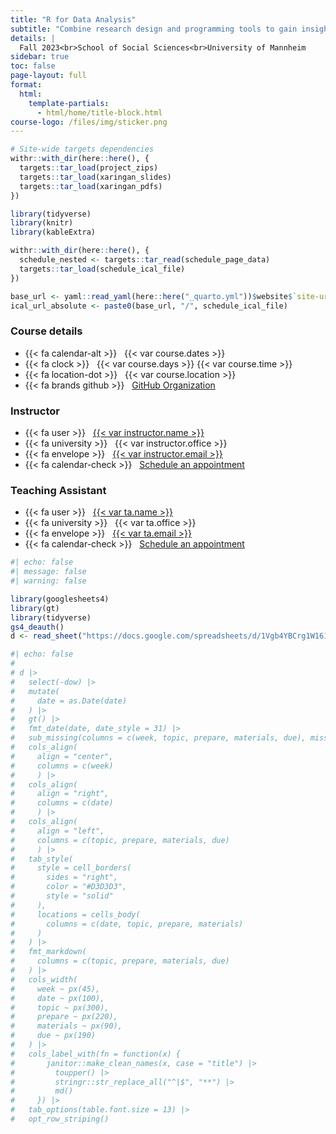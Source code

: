 ```yaml
---
title: "R for Data Analysis"
subtitle: "Combine research design and programming tools to gain insights from data and communicate them effectively"
details: |
  Fall 2023<br>School of Social Sciences<br>University of Mannheim
sidebar: true
toc: false
page-layout: full
format:
  html:
    template-partials:
      - html/home/title-block.html
course-logo: /files/img/sticker.png
---
```


```r
# Site-wide targets dependencies
withr::with_dir(here::here(), {
  targets::tar_load(project_zips)
  targets::tar_load(xaringan_slides)
  targets::tar_load(xaringan_pdfs)
})

library(tidyverse)
library(knitr)
library(kableExtra)

withr::with_dir(here::here(), {
  schedule_nested <- targets::tar_read(schedule_page_data)
  targets::tar_load(schedule_ical_file)
})

base_url <- yaml::read_yaml(here::here("_quarto.yml"))$website$`site-url`
ical_url_absolute <- paste0(base_url, "/", schedule_ical_file)
```

::: home
::: {.grid .course-details}
<!-- ::: {.g-col-6 .g-col-sm-6 .g-col-md-4} -->
<!-- # <i class="fas fa-chalkboard-teacher"></i>  -->
<!-- ## Session -->
<!-- Wednesday  -->
<!-- ::: -->

<!-- ::: {.g-col-6 .g-col-sm-6 .g-col-md-4} -->
<!-- # <i class="fas fa-laptop-code"></i> -->
<!-- ::: -->

<!-- ::: {.g-col-6 .g-col-sm-6 .g-col-md-4} -->
<!-- # <i class="fas fa-laptop-code"></i> -->
<!-- ::: -->
<!-- ::: -->

<!-- ```{=html} -->
<!--   <div class="col-12 col-sm-4"> -->
<!--     <div class="featurette-icon"><i class="fas fa-chalkboard-teacher"></i></div> -->
<!--     <h3>Lecture</h3> -->
<!--     <p>Wednesday (Thomas) 8:30-10:00<br>A5,6 B144</p> -->
<!--   </div> -->






<!--   <div class="col-12 col-sm-4"> -->
<!--     <div class="featurette-icon"><i class="fas fa-laptop-code"></i></div> -->
<!--     <h3>Labs</h3> -->
<!--     <p>Thursday (Oliver) 10:15-11:45 in A5,6 C-108 <br>Monday (Viktoriia) 12:00-13:30 in A5,6 C-108<br>Tuesday (David) 17:15-18:45 online</p> -->
<!--   </div> -->






<!--   <div class="col-12 col-sm-4"> -->
<!--     <div class="featurette-icon"><i class="far fa-comments"></i></div> -->
<!--     <h3>Online Office Hours</h3> -->
<!--     <p>Thomas: <a href="https://uni-mannheim.zoom.us/j/68595945348?pwd=TWtzOGdORXhMV1Q5YUZTUWVrejdwZz09" target="_blank">Tuesday 13:30-14:30</a> <br>David, Oliver &amp; Viktoriia: <a href="https://uni-mannheim.zoom.us/j/62493789522?pwd=M0EwaWg4Mm5xbWtTRHVLOUdteXFjdz09" target="_blank">Monday 15:30-17:00</a> &amp;<br><a href="https://uni-mannheim.zoom.us/j/62493789522?pwd=M0EwaWg4Mm5xbWtTRHVLOUdteXFjdz09" target="_blank">Thursday 15:30-16:30</a></p> -->
<!--   </div> -->






<!--   <div class="col-12 col-sm-4"> -->
<!--     <div class="featurette-icon"><i class="fas fa-keyboard"></i></div> -->
<!--     <h3>Weekly Problem Sets</h3> -->
<!--     <p>Assigned after Tuesday lab <br>Due Tuesday in a week, 23:59 <br> HWs 1-2: <i class="fas fa-user"></i> HWs 3-10: <i class="fas fa-users"></i></p> -->
<!--   </div> -->






<!--   <div class="col-12 col-sm-4"> -->
<!--     <div class="featurette-icon"><i class="fas fa-star"></i></div> -->
<!--     <h3>Grading</h3> -->
<!--     <p>Midterm - 50% <br>Data Essay - 50%<br>Problem Sets - Pass/Fail</p> -->
<!--   </div> -->






<!--   <div class="col-12 col-sm-4"> -->
<!--     <div class="featurette-icon"><i class="fas fa-scroll"></i></div> -->
<!--     <h3>Syllabus</h3> -->
<!--     <p>For more details, check out the <a href="/syllabus">Syllabus</a>, and <a href="/roadmap">Roadmap</a> for the course material overview</p> -->
<!--   </div> -->

<!-- </div> -->

<!--     </div> -->
<!-- ``` -->


<!-- ::: {.grid .course-details} -->
::: {.g-col-6 .g-col-sm-6 .g-col-md-4}
### Course details
-   {{< fa calendar-alt >}}   {{< var course.dates >}}
-   {{< fa clock >}}   {{< var course.days >}} {{< var course.time >}}
-   {{< fa location-dot >}}   {{< var course.location >}}
-   {{< fa brands github >}}   [GitHub Organization](%7B%7B%3C%20var%20course.github%20%3E%7D%7D)
:::

::: {.g-col-6 .g-col-sm-6 .g-col-md-4}
### Instructor

-   {{< fa user >}}   [{{< var instructor.name >}}](%7B%7B%3C%20var%20instructor.url%20%3E%7D%7D)
-   {{< fa university >}}   {{< var instructor.office >}}
-   {{< fa envelope >}}   <a href="mailto:{{< var instructor.email >}}">{{< var instructor.email >}}</a>
-   {{< fa calendar-check >}}   [Schedule an appointment](%7B%7B%3C%20var%20instructor.appointment_url%20%3E%7D%7D)
:::

::: {.g-col-6 .g-col-sm-6 .g-col-md-4}
### Teaching Assistant

- {{< fa user >}} &nbsp; [{{< var ta.name >}}]({{< var ta.url >}})
- {{< fa university >}} &nbsp; {{< var ta.office >}}
- {{< fa envelope >}} &nbsp; <a href="mailto:{{< var ta.email >}}">{{< var ta.email >}}</a>
- {{< fa calendar-check >}} &nbsp; [Schedule an appointment]({{< var ta.appointment_url >}})

:::

:::
:::


```r
#| echo: false
#| message: false
#| warning: false

library(googlesheets4)
library(gt)
library(tidyverse)
gs4_deauth()
d <- read_sheet("https://docs.google.com/spreadsheets/d/1Vgb4YBCrg1W161ZKqXB8Go_BeXKtrwSZhxJXpGwmvbw/edit?usp=sharing")
```

```r
#| echo: false
# 
# d |>
#   select(-dow) |>
#   mutate(
#     date = as.Date(date)
#   ) |>
#   gt() |>
#   fmt_date(date, date_style = 31) |>
#   sub_missing(columns = c(week, topic, prepare, materials, due), missing_text = "") |>
#   cols_align(
#     align = "center", 
#     columns = c(week)
#     ) |>
#   cols_align(
#     align = "right", 
#     columns = c(date)
#     ) |>
#   cols_align(
#     align = "left", 
#     columns = c(topic, prepare, materials, due)
#     ) |>
#   tab_style(
#     style = cell_borders(
#       sides = "right",
#       color = "#D3D3D3",
#       style = "solid"
#     ),
#     locations = cells_body(
#       columns = c(date, topic, prepare, materials)
#     )
#   ) |>
#   fmt_markdown(
#     columns = c(topic, prepare, materials, due)
#   ) |>
#   cols_width(
#     week ~ px(45),
#     date ~ px(100), 
#     topic ~ px(300),
#     prepare ~ px(220),
#     materials ~ px(90),
#     due ~ px(190)
#   ) |>
#   cols_label_with(fn = function(x) {
#       janitor::make_clean_names(x, case = "title") |>
#         toupper() |>
#         stringr::str_replace_all("^|$", "**") |>
#         md()
#     }) |>
#   tab_options(table.font.size = 13) |>
#   opt_row_striping()
```

<!-- ## Overview -->

<!-- ```{r,  include=FALSE} -->
<!-- library(tidyverse) -->
<!-- library(knitr) -->
<!-- library(kableExtra) -->

<!-- withr::with_dir(here::here(), { -->
<!--   schedule_nested <- targets::tar_read(schedule_page_data) -->
<!--   targets::tar_load(schedule_ical_file) -->
<!-- }) -->

<!-- base_url <- yaml::read_yaml(here::here("_quarto.yml"))$website$`site-url` -->
<!-- ical_url_absolute <- paste0(base_url, "/", schedule_ical_file) -->
<!-- ``` -->


<!-- ```{r build-table, include=FALSE} -->
<!-- show_table <- function(group_id) { -->
<!--   # Add a heading -->
<!--   cat(as.character(paste("\n####", schedule_nested$group[[group_id]], "\n"))) -->

<!--   # Make the table -->
<!--   tbl <- schedule_nested$data[[group_id]] %>%  -->
<!--     rename("  " = subgroup) %>%  -->
<!--     # dplyr::select(-subgroup) %>%  -->
<!--     kbl(escape = FALSE, align = "rrlccc", table.attr = 'class="schedule-table"') %>%  -->
<!--     kable_styling() %>%  -->
<!--     column_spec(1, width = "10%", extra_css = "padding-right: 20px;") %>%  -->
<!--     column_spec(2, width = "10%", extra_css = "padding-right: 20px;") %>%  -->
<!--     column_spec(3, width = "50%") %>%  -->
<!--     column_spec(4:6, width = "10%")  -->
<!--     # pack_rows(index = schedule_nested$subgroup_index[[group_id]], -->
<!--     #           label_row_css = "border-bottom: 1px solid #000000;") -->

<!--   cat(tbl) -->
<!-- } -->
<!-- ``` -->

<!-- # ```{r show-table, echo=FALSE, results="asis"} -->
<!-- # walk(seq(1, nrow(schedule_nested)), ~show_table(.x)) -->
<!-- # ``` -->
::: {data-tf-popover="A8mIv5vG" data-tf-opacity="100" data-tf-iframe-props="title=Feedback" data-tf-chat="" data-tf-transitive-search-params="" data-tf-button-color="#003056" data-tf-medium="snippet" style="all:unset;"}
:::

```{=html}
<script src="//embed.typeform.com/next/embed.js"></script>
```
